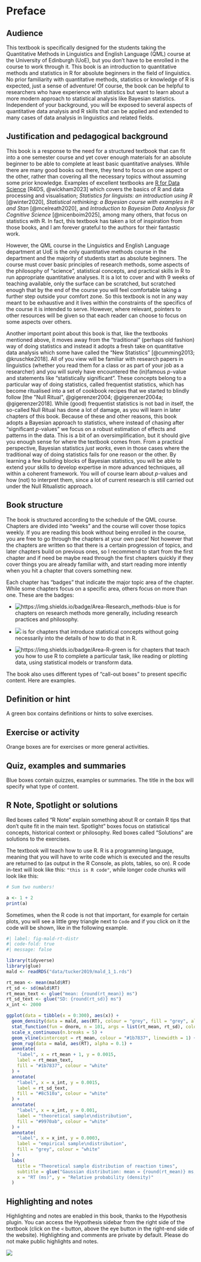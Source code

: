 # Preface {.unnumbered}

## Audience

This textbook is specifically designed for the students taking the Quantitative Methods in Linguistics and English Language (QML) course at the University of Edinburgh (UoE), but you don't have to be enrolled in the course to work through it. This book is an introduction to quantitative methods and statistics in R for absolute beginners in the field of linguistics. No prior familiarity with quantitative methods, statistics or knowledge of R is expected, just a sense of adventure! Of course, the book can be helpful to researchers who have experience with statistics but want to learn about a more modern approach to statistical analysis like Bayesian statistics. Independent of your background, you will be exposed to several aspects of quantitative data analysis and R skills that can be applied and extended to many cases of data analysis in linguistics and related fields.

## Justification and pedagogical background

This book is a response to the need for a structured textbook that can fit into a one semester course and yet cover enough materials for an absolute beginner to be able to complete at least basic quantitative analyses. While there are many good books out there, they tend to focus on one aspect or the other, rather than covering all the necessary topics without assuming some prior knowledge. Examples of excellent textbooks are [R for Data Science](https://r4ds.hadley.nz) [R4DS, @wickham2023] which covers the basics of R and data processing and visualisation; *Statistics for linguists: an introduction using R* [@winter2020], *Statistical rethinking: a Bayesian course with examples in R and Stan* [@mcelreath2020], and *Introduction to Bayesian Data Analysis for Cognitive Science* [@nicenboim2025], among many others, that focus on statistics with R. In fact, this textbook has taken a lot of inspiration from those books, and I am forever grateful to the authors for their fantastic work.

However, the QML course in the Linguistics and English Language department at UoE is the only quantitative methods course in the department and the majority of students start as absolute beginners. The course must cover basic principles of research methods, some aspects of the philosophy of "science", statistical concepts, and practical skills in R to run appropriate quantitative analyses. It is a lot to cover and with 9 weeks of teaching available, only the surface can be scratched, but scratched enough that by the end of the course you will feel comfortable taking a further step outside your comfort zone. So this textbook is not in any way meant to be exhaustive and it lives within the constraints of the specifics of the course it is intended to serve. However, where relevant, pointers to other resources will be given so that each reader can choose to focus on some aspects over others.

Another important point about this book is that, like the textbooks mentioned above, it moves away from the "traditional" (perhaps old fashion) way of doing statistics and instead it adopts a fresh take on quantitative data analysis which some have called the "New Statistics" [@cumming2013; @kruschke2018]. All of you view will be familiar with research papers in linguistics (whether you read them for a class or as part of your job as a researcher) and you will surely have encountered the (in)famous *p*-value and statements like "statistically significant". These concepts belong to a particular way of doing statistics, called frequentist statistics, which has become ritualised into a set of cookbook recipes that we started to blindly follow [the "Null Ritual", @gigerenzer2004; @gigerenzer2004a; @gigerenzer2018]. While (good) frequentist statistics is not bad in itself, the so-called Null Ritual has done a lot of damage, as you will learn in later chapters of this book. Because of these and other reasons, this book adopts a Bayesian approach to statistics, where instead of chasing after "significant *p*-values" we focus on a robust estimation of effects and patterns in the data. This is a bit of an oversimplification, but it should give you enough sense for where the textbook comes from. From a practical perspective, Bayesian statistics *just works*, even in those cases where the traditional way of doing statistics fails for one reason or the other. By learning a few building blocks of Bayesian statistics, you will be able to extend your skills to develop expertise in more advanced techniques, all within a coherent framework. You will of course learn about *p*-values and how (not) to interpret them, since a lot of current research is still carried out under the Null Ritualistic approach.

## Book structure

The book is structured according to the schedule of the QML course. Chapters are divided into "weeks" and the course will cover those topics weekly. If you are reading this book without being enrolled in the course, you are free to go through the chapters at your own pace! Not however that the chapters are written so that there is a certain progression of topics, and later chapters build on previous ones, so I recommend to start from the first chapter and if need be maybe read through the first chapters quickly if they cover things you are already familiar with, and start reading more intently when you hit a chapter that covers something new.

Each chapter has "badges" that indicate the major topic area of the chapter. While some chapters focus on a specific area, others focus on more than one. These are the badges:

-   ![](https://img.shields.io/badge/Area-Research_methods-blue){alt="https://img.shields.io/badge/Area-Research_methods-blue"} is for chapters on research methods more generally, including research practices and philosophy.

-   ![](https://img.shields.io/badge/Area-Statistics-red) is for chapters that introduce statistical concepts without going necessarily into the details of how to do that in R.

-   ![](https://img.shields.io/badge/Area-R-green){alt="https://img.shields.io/badge/Area-R-green"} is for chapters that teach you how to use R to complete a particular task, like reading or plotting data, using statistical models or transform data.

The book also uses different types of "call-out boxes" to present specific content. Here are examples.

::: callout-tip
## Definition or hint

A green box contains definitions or hints to solve exercises.
:::

::: callout-warning
## Exercise or activity

Orange boxes are for exercises or more general activities.
:::

::: callout-note
## Quiz, examples and summaries

Blue boxes contain quizzes, examples or summaries. The title in the box will specify what type of content.
:::

::: callout-important
## R Note, Spotlight or solutions

Red boxes called "R Note" explain something about R or contain R tips that don't quite fit in the main text. Spotlight" boxes focus on statistical concepts, historical context or philosophy. Red boxes called "Solutions" are solutions to the exercises.
:::

The textbook will teach how to use R. R is a programming language, meaning that you will have to write code which is executed and the results are returned to (as output in the R Console, as plots, tables, so on). R code in-text will look like this: `"this is R code"`, while longer code chunks will look like this:

``` r
# Sum two numbers!

a <- 1 + 2
print(a)
```

Sometimes, when the R code is not that important, for example for certain plots, you will see a little grey triangle next to `Code` and if you click on it the code will be shown, like in the following example.

```r
#| label: fig-mald-rt-distr
#| code-fold: true
#| message: false

library(tidyverse)
library(glue)
mald <- readRDS("data/tucker2019/mald_1_1.rds")

rt_mean <- mean(mald$RT)
rt_sd <- sd(mald$RT)
rt_mean_text <- glue("mean: {round(rt_mean)} ms")
rt_sd_text <- glue("SD: {round(rt_sd)} ms")
x_int <- 2000

ggplot(data = tibble(x = 0:300), aes(x)) +
  geom_density(data = mald, aes(RT), colour = "grey", fill = "grey", alpha = 0.2) +
  stat_function(fun = dnorm, n = 101, args = list(rt_mean, rt_sd), colour = "#9970ab", linewidth = 1.5) +
  scale_x_continuous(n.breaks = 5) +
  geom_vline(xintercept = rt_mean, colour = "#1b7837", linewidth = 1) +
  geom_rug(data = mald, aes(RT), alpha = 0.1) +
  annotate(
    "label", x = rt_mean + 1, y = 0.0015,
    label = rt_mean_text,
    fill = "#1b7837", colour = "white"
  ) +
  annotate(
    "label", x = x_int, y = 0.0015,
    label = rt_sd_text,
    fill = "#8c510a", colour = "white"
  ) +
  annotate(
    "label", x = x_int, y = 0.001,
    label = "theoretical sample\ndistribution",
    fill = "#9970ab", colour = "white"
  ) +
  annotate(
    "label", x = x_int, y = 0.0003,
    label = "empirical sample\ndistribution",
    fill = "grey", colour = "white"
  ) +
  labs(
    title = "Theoretical sample distribution of reaction times",
    subtitle = glue("Gaussian distribution: mean = {round(rt_mean)} ms, SD = {round(rt_sd)}"),
    x = "RT (ms)", y = "Relative probability (density)"
  )
```

## Highlighting and notes

Highlighting and notes are enabled in this book, thanks to the Hypothesis plugin. You can access the Hypothesis sidebar from the right side of the textbook (click on the `<` button, above the eye button in the right-end side of the website). Highlighting and comments are private by default. Please do not make public highlights and notes.

![](img/hypothesis.gif){fig-align="center"}
